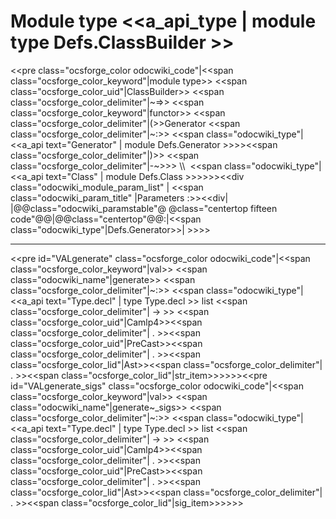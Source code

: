 =Module type <<a_api_type | module type Defs.ClassBuilder >> =
<<pre class="ocsforge_color odocwiki_code"|<<span class="ocsforge_color_keyword"|module type>> <<span class="ocsforge_color_uid"|ClassBuilder>> <<span class="ocsforge_color_delimiter"|~=>> <<span class="ocsforge_color_keyword"|functor>> <<span class="ocsforge_color_delimiter"|(>>Generator <<span class="ocsforge_color_delimiter"|~:>> <<span class="odocwiki_type"|<<a_api text="Generator" | module Defs.Generator >>>><<span class="ocsforge_color_delimiter"|)>> <<span class="ocsforge_color_delimiter"|-~>>> \\  <<span class="odocwiki_type"|<<a_api text="Class" | module Defs.Class >>>>>><<div class="odocwiki_module_param_list" | <<span class="odocwiki_param_title" |Parameters :>><<div|
|@@class="odocwiki_paramstable"@ @class="centertop fifteen code"@@{{{Generator}}}|@@class="centertop"@@:|<<span class="odocwiki_type"|Defs.Generator>>|
>>>>

----
<<pre id="VALgenerate" class="ocsforge_color odocwiki_code"|<<span class="ocsforge_color_keyword"|val>> <<span class="odocwiki_name"|generate>> <<span class="ocsforge_color_delimiter"|~:>> <<span class="odocwiki_type"|<<a_api text="Type.decl" | type Type.decl >> list <<span class="ocsforge_color_delimiter"| -> >> <<span class="ocsforge_color_uid"|Camlp4>><<span class="ocsforge_color_delimiter"| . >><<span class="ocsforge_color_uid"|PreCast>><<span class="ocsforge_color_delimiter"| . >><<span class="ocsforge_color_lid"|Ast>><<span class="ocsforge_color_delimiter"| . >><<span class="ocsforge_color_lid"|str_item>>>>>><<pre id="VALgenerate_sigs" class="ocsforge_color odocwiki_code"|<<span class="ocsforge_color_keyword"|val>> <<span class="odocwiki_name"|generate~_sigs>> <<span class="ocsforge_color_delimiter"|~:>> <<span class="odocwiki_type"|<<a_api text="Type.decl" | type Type.decl >> list <<span class="ocsforge_color_delimiter"| -> >> <<span class="ocsforge_color_uid"|Camlp4>><<span class="ocsforge_color_delimiter"| . >><<span class="ocsforge_color_uid"|PreCast>><<span class="ocsforge_color_delimiter"| . >><<span class="ocsforge_color_lid"|Ast>><<span class="ocsforge_color_delimiter"| . >><<span class="ocsforge_color_lid"|sig_item>>>>>>